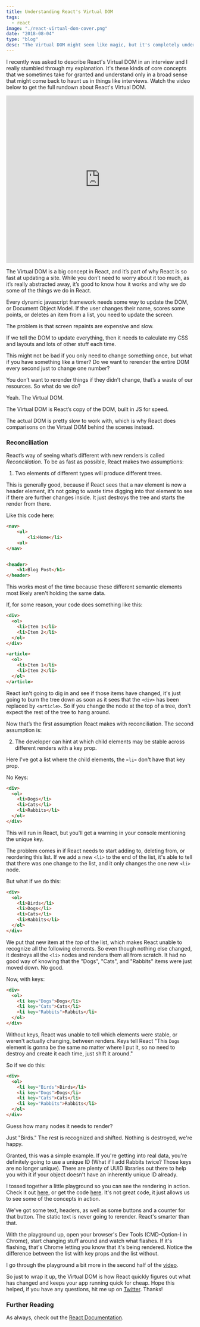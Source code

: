 ```yaml
---
title: Understanding React's Virtual DOM
tags:
  - react
image: "./react-virtual-dom-cover.png"
date: "2018-08-04"
type: "blog"
desc: "The Virtual DOM might seem like magic, but it's completely understandable and crucial knowledge to becoming an expert React developer."
---
```


I recently was asked to describe React's Virtual DOM in an interview and I really stumbled through my explanation. It's these kinds of core concepts that we sometimes take for granted and understand only in a broad sense that might come back to haunt us in things like interviews. Watch the video below to get the full rundown about React's Virtual DOM.

<iframe
  width="100%"
  height="450px"
  src="https://www.youtube.com/embed/hnQcDtXZC6g"
  frameborder="0"
  allow="autoplay; encrypted-media"
  allowfullscreen
></iframe>

The Virtual DOM is a big concept in React, and it’s part of why React is so fast at updating a site. While you don’t need to worry about it too much, as it’s really abstracted away, it’s good to know how it works and why we do some of the things we do in React.

Every dynamic javascript framework needs some way to update the DOM, or Document Object Model. If the user changes their name, scores some points, or deletes an item from a list, you need to update the screen.

The problem is that screen repaints are expensive and slow.

If we tell the DOM to update everything, then it needs to calculate my CSS and layouts and lots of other stuff each time.

This might not be bad if you only need to change something once, but what if you have something like a timer? Do we want to rerender the entire DOM every second just to change one number?

You don’t want to rerender things if they didn’t change, that’s a waste of our resources. So what do we do?

Yeah. The Virtual DOM.

The Virtual DOM is React’s copy of the DOM, built in JS for speed.

The actual DOM is pretty slow to work with, which is why React does comparisons on the Virtual DOM behind the scenes instead.

### Reconciliation

React’s way of seeing what’s different with new renders is called _Reconciliation_. To be as fast as possible, React makes two assumptions:

1. Two elements of different types will produce different trees.

This is generally good, because if React sees that a nav element is now a header element, it’s not going to waste time digging into that element to see if there are further changes inside. It just destroys the tree and starts the render from there.

Like this code here:

```html
<nav>
	<ul>
		<li>Home</li>
	<ul>
</nav>


<header>
	<h1>Blog Post</h1>
</header>
```

This works most of the time because these different semantic elements most likely aren't holding the same data.

If, for some reason, your code does something like this:

```html
<div>
  <ol>
    <li>Item 1</li>
    <li>Item 2</li>
  </ol>
</div>

<article>
  <ol>
    <li>Item 1</li>
    <li>Item 2</li>
  </ol>
</article>
```

React isn't going to dig in and see if those items have changed, it's just going to burn the tree down as soon as it sees that the `<div>` has been replaced by `<article>`. So if you change the node at the top of a tree, don't expect the rest of the tree to hang around.

Now that’s the first assumption React makes with reconciliation. The second assumption is:

2. The developer can hint at which child elements may be stable across different renders with a key prop.

Here I've got a list where the child elements, the `<li>` don't have that key prop.

No Keys:

```html
<div>
  <ol>
    <li>Dogs</li>
    <li>Cats</li>
    <li>Rabbits</li>
  </ol>
</div>
```

This will run in React, but you'll get a warning in your console mentioning the unique key.

The problem comes in if React needs to start adding to, deleting from, or reordering this list. If we add a new `<li>` to the end of the list, it's able to tell that there was one change to the list, and it only changes the one new `<li>` node.

But what if we do this:

```html
<div>
  <ol>
    <li>Birds</li>
    <li>Dogs</li>
    <li>Cats</li>
    <li>Rabbits</li>
  </ol>
</div>
```

We put that new item at the _top_ of the list, which makes React unable to recognize all the following elements. So even though nothing else changed, it destroys all the `<li>` nodes and renders them all from scratch. It had no good way of knowing that the "Dogs", "Cats", and "Rabbits" items were just moved down. No good.

Now, with keys:

```html
<div>
  <ol>
    <li key="Dogs">Dogs</li>
    <li key="Cats">Cats</li>
    <li key="Rabbits">Rabbits</li>
  </ol>
</div>
```

Without keys, React was unable to tell which elements were stable, or weren't actually changing, between renders. Keys tell React "This `Dogs` element is gonna be the same no matter where I put it, so no need to destroy and create it each time, just shift it around."

So if we do this:

```html
<div>
  <ol>
    <li key="Birds">Birds</li>
    <li key="Dogs">Dogs</li>
    <li key="Cats">Cats</li>
    <li key="Rabbits">Rabbits</li>
  </ol>
</div>
```

Guess how many nodes it needs to render?

Just "Birds." The rest is recognized and shifted. Nothing is destroyed, we're happy.

Granted, this was a simple example. If you're getting into real data, you're definitely going to use a unique ID (What if I add Rabbits twice? Those keys are no longer unique). There are plenty of UUID libraries out there to help you with it if your object doesn't have an inherently unique ID already.

I tossed together a little playground so you can see the rendering in action. Check it out [here](https://playground.atrost.com/virtualdom), or get the code [here](https://github.com/a-trost/react-playground/blob/master/src/VirtualDom.js). It's not great code, it just allows us to see some of the concepts in action.

We've got some text, headers, as well as some buttons and a counter for that button. The static text is never going to rerender. React's smarter than that.

With the playground up, open your browser's Dev Tools (CMD-Option-I in Chrome), start changing stuff around and watch what flashes. If it's flashing, that's Chrome letting you know that it's being rendered. Notice the difference between the list with key props and the list without.

I go through the playground a bit more in the second half of the [video](https://www.youtube.com/watch?v=hnQcDtXZC6g).

So just to wrap it up, the Virtual DOM is how React quickly figures out what has changed and keeps your app running quick for cheap. Hope this helped, if you have any questions, hit me up on [Twitter](https://twitter.com/TrostCodes). Thanks!

### Further Reading

As always, check out the [React Documentation](https://reactjs.org/docs/faq-internals.html).
